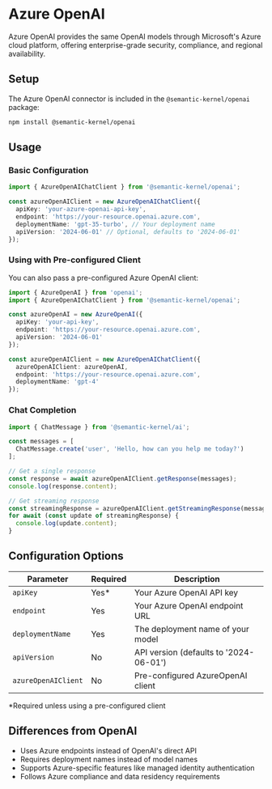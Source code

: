 # Azure OpenAI

Azure OpenAI provides the same OpenAI models through Microsoft's Azure cloud platform, offering enterprise-grade security, compliance, and regional availability.

## Setup

The Azure OpenAI connector is included in the `@semantic-kernel/openai` package:

```bash
npm install @semantic-kernel/openai
```

## Usage

### Basic Configuration

```typescript
import { AzureOpenAIChatClient } from '@semantic-kernel/openai';

const azureOpenAIClient = new AzureOpenAIChatClient({
  apiKey: 'your-azure-openai-api-key',
  endpoint: 'https://your-resource.openai.azure.com',
  deploymentName: 'gpt-35-turbo', // Your deployment name
  apiVersion: '2024-06-01' // Optional, defaults to '2024-06-01'
});
```

### Using with Pre-configured Client

You can also pass a pre-configured Azure OpenAI client:

```typescript
import { AzureOpenAI } from 'openai';
import { AzureOpenAIChatClient } from '@semantic-kernel/openai';

const azureOpenAI = new AzureOpenAI({
  apiKey: 'your-api-key',
  endpoint: 'https://your-resource.openai.azure.com',
  apiVersion: '2024-06-01'
});

const azureOpenAIClient = new AzureOpenAIChatClient({
  azureOpenAIClient: azureOpenAI,
  endpoint: 'https://your-resource.openai.azure.com',
  deploymentName: 'gpt-4'
});
```

### Chat Completion

```typescript
import { ChatMessage } from '@semantic-kernel/ai';

const messages = [
  ChatMessage.create('user', 'Hello, how can you help me today?')
];

// Get a single response
const response = await azureOpenAIClient.getResponse(messages);
console.log(response.content);

// Get streaming response
const streamingResponse = azureOpenAIClient.getStreamingResponse(messages);
for await (const update of streamingResponse) {
  console.log(update.content);
}
```

## Configuration Options

| Parameter | Required | Description |
|-----------|----------|-------------|
| `apiKey` | Yes* | Your Azure OpenAI API key |
| `endpoint` | Yes | Your Azure OpenAI endpoint URL |
| `deploymentName` | Yes | The deployment name of your model |
| `apiVersion` | No | API version (defaults to '2024-06-01') |
| `azureOpenAIClient` | No | Pre-configured AzureOpenAI client |

*Required unless using a pre-configured client

## Differences from OpenAI

- Uses Azure endpoints instead of OpenAI's direct API
- Requires deployment names instead of model names
- Supports Azure-specific features like managed identity authentication
- Follows Azure compliance and data residency requirements

